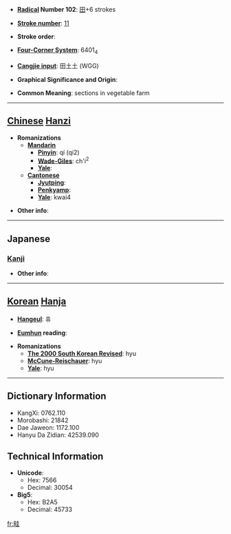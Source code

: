 * '''[[Wiktionary:Chinese radical index| Radical]] Number 102''': [[Wiktionary:Chinese radical index 田|田]]+6 strokes

* '''[[Wiktionary:Chinese total strokes index|Stroke number]]''': [[Wiktionary:Chinese total strokes index 11|11]]

* '''Stroke order''': 

* '''[[Wiktionary:Chinese four corner index|Four-Corner System]]''': 6401<sub>4</sub>

* '''[[Wiktionary:Chinese Cangjie index|Cangjie input]]''': 田土土 (WGG)

* '''Graphical Significance and Origin''': 

* '''Common Meaning''': sections in vegetable farm

----

== [[Chinese]] [[Hanzi]] ==

* '''Romanizations'''
** '''[[Mandarin]]'''
*** '''[[Pinyin]]''': qí (qi2)
*** '''[[Wade-Giles]]''': ch'i<sup>2</sup>
*** '''[[Yale]]''': 
** '''[[Cantonese]]'''
*** '''[[Jyutping]]''':
*** '''[[Penkyamp]]''': 
*** '''[[Yale]]''': kwai4

* '''Other info''': 

----

==Japanese==
===[[Kanji]]===
{{kanji|on readings=[[けい]] (kei)|kun readings=[[うね]] (une)}}

* '''Other info''':  

----

== [[Korean]] [[Hanja]] ==

* '''[[Hangeul]]''': 휴

* '''[[Eumhun]] reading''': 

* '''Romanizations'''
** '''[[The 2000 South Korean Revised Romanization|The 2000 South Korean Revised]]''': hyu
** '''[[McCune-Reischauer]]''': hyu
** '''[[Yale]]''': hyu

----

== Dictionary Information ==

* KangXi: 0762.110
* Morobashi: 21842
* Dae Jaweon: 1172.100
* Hanyu Da Zidian: 42539.090

== Technical Information ==

* '''Unicode''':
** Hex: 7566
** Decimal: 30054
* '''Big5''':
** Hex: B2A5
** Decimal: 45733

[[fr:畦]]